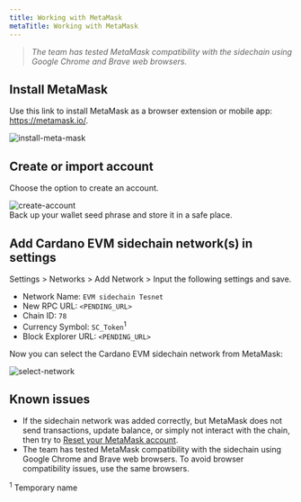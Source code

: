 ```yaml
---
title: Working with MetaMask
metaTitle: Working with MetaMask
---
```


>*The team has tested MetaMask compatibility with the sidechain using Google Chrome and Brave web browsers.*

## Install MetaMask

Use this link to install MetaMask as a browser extension or mobile app: https://metamask.io/.

![install-meta-mask](https://user-images.githubusercontent.com/10556209/148433190-2aabc719-67fb-40f3-a459-0f5f0d81e169.png)

## Create or import account

Choose the option to create an account.

![create-account](../../images/sc-metammask-create-account.png)  
Back up your wallet seed phrase and store it in a safe place.

## Add Cardano EVM sidechain network(s) in settings

Settings > Networks > Add Network > Input the following settings and save.

- Network Name: `EVM sidechain Tesnet`
- New RPC URL: `<PENDING_URL>`
- Chain ID: `78`
- Currency Symbol: `SC_Token`<sup>1</sup>
- Block Explorer URL: `<PENDING_URL>`

Now you can select the Cardano EVM sidechain network from MetaMask:

![select-network](../../images/sc-metamask-select-testnet.png)

## Known issues

- If the sidechain network was added correctly, but MetaMask does not send transactions, update balance, or simply not interact with the chain, then try to [Reset your MetaMask account](https://metamask.zendesk.com/hc/en-us/articles/360015488891-How-to-reset-an-account).
- The team has tested MetaMask compatibility with the sidechain using Google Chrome and Brave web browsers. To avoid browser compatibility issues, use the same browsers.
  
<sup>1</sup> Temporary name  
